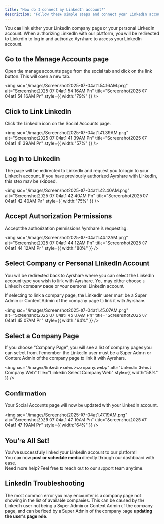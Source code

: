 ```yaml
---
title: "How do I connect my LinkedIn account?"
description: "Follow these simple steps and connect your LinkedIn account."
---
```


You can link either your LinkedIn company page or your personal LinkedIn account. When authorizing LinkedIn with our platform, you will be redirected to LinkedIn to log in and authorize Ayrshare to access your LinkedIn account.

## **Go to the Manage Accounts page**

Open the manage accounts page from the social tab and click on the link button. This will open a new tab.

<img
  src="/images/Screenshot2025-07-04at1.54.16AM.png"
  alt="Screenshot2025 07 04at1 54 16AM Pn"
  title="Screenshot2025 07 04at1 54 16AM Pn"
  style={{ width:"79%" }}
/>

## **Click to Link LinkedIn**

Click the LinkedIn icon on the Social Accounts page.

<img
  src="/images/Screenshot2025-07-04at1.41.39AM.png"
  alt="Screenshot2025 07 04at1 41 39AM Pn"
  title="Screenshot2025 07 04at1 41 39AM Pn"
  style={{ width:"57%" }}
/>

## **Log in to LinkedIn**

The page will be redirected to LinkedIn and request you to login to your LinkedIn account. If you have previously authorized Ayrshare with LinkedIn, this step may be skipped.

<img
  src="/images/Screenshot2025-07-04at1.42.40AM.png"
  alt="Screenshot2025 07 04at1 42 40AM Pn"
  title="Screenshot2025 07 04at1 42 40AM Pn"
  style={{ width:"75%" }}
/>

## **Accept Authorization Permissions**

Accept the authorization permissions Ayrshare is requesting.

<img
  src="/images/Screenshot2025-07-04at1.44.12AM.png"
  alt="Screenshot2025 07 04at1 44 12AM Pn"
  title="Screenshot2025 07 04at1 44 12AM Pn"
  style={{ width:"80%" }}
/>

## **Select Company or Personal LinkedIn Account**

You will be redirected back to Ayrshare where you can select the LinkedIn account type you wish to link with Ayrshare. You may either choose a LinkedIn company page or your personal LinkedIn account.

<Tip>
  If selecting to link a company page, the LinkedIn user must be a Super Admin or Content Admin of the company page to link it with Ayrshare.
</Tip>

<img
  src="/images/Screenshot2025-07-04at1.45.07AM.png"
  alt="Screenshot2025 07 04at1 45 07AM Pn"
  title="Screenshot2025 07 04at1 45 07AM Pn"
  style={{ width:"64%" }}
/>

## **Select a Company Page**

If you choose “Company Page”, you will see a list of company pages you can select from. Remember, the LinkedIn user must be a Super Admin or Content Admin of the company page to link it with Ayrshare.

<img
  src="/images/linkedin-select-company.webp"
  alt="Linkedin Select Company Web"
  title="Linkedin Select Company Web"
  style={{ width:"58%" }}
/>

## **Confirmation**

Your Social Accounts page will now be updated with your LinkedIn account.

<img
  src="/images/Screenshot2025-07-04at1.47.19AM.png"
  alt="Screenshot2025 07 04at1 47 19AM Pn"
  title="Screenshot2025 07 04at1 47 19AM Pn"
  style={{ width:"64%" }}
/>

## You're All Set\!

You’ve successfully linked your LinkedIn account to our platform\! \
You can now **post or schedule media** directly through our dashboard with ease.\
Need more help? Feel free to reach out to our support team anytime.

## **LinkedIn Troubleshooting**

The most common error you may encounter is a company page not showing in the list of available companies. This can be caused by the LinkedIn user not being a Super Admin or Content Admin of the company page, and can be fixed by a Super Admin of the company page **updating the user’s page role**.